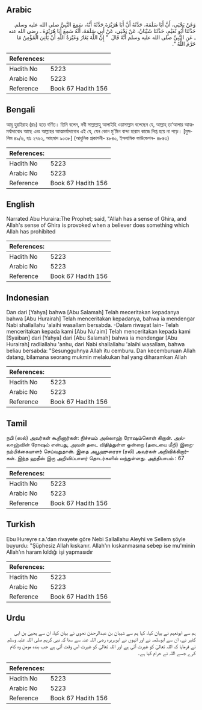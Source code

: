 ## Arabic


<div dir="rtl" lang="ar" style={{fontSize:'larger',backgroundColor:'#f8f9fa',padding:20}}>
وَعَنْ يَحْيَى، أَنَّ أَبَا سَلَمَةَ، حَدَّثَهُ أَنَّ أَبَا هُرَيْرَةَ حَدَّثَهُ أَنَّهُ، سَمِعَ النَّبِيَّ صلى الله عليه وسلم‏.‏ حَدَّثَنَا أَبُو نُعَيْمٍ، حَدَّثَنَا شَيْبَانُ، عَنْ يَحْيَى، عَنْ أَبِي سَلَمَةَ، أَنَّهُ سَمِعَ أَبَا هُرَيْرَةَ ـ رضى الله عنه ـ عَنِ النَّبِيِّ صلى الله عليه وسلم أَنَّهُ قَالَ ‏ "‏ إِنَّ اللَّهَ يَغَارُ وَغَيْرَةُ اللَّهِ أَنْ يَأْتِيَ الْمُؤْمِنُ مَا حَرَّمَ اللَّهُ ‏"‏‏.‏
</div>
<div style={{backgroundColor:'#f8f9fa',padding:20, marginBottom: 10}}><table> <thead> <tr> <th>References:</th> <th></th> </tr> </thead> <tbody><tr><td>Hadith No</td><td>5223</td></tr><tr><td>Arabic No</td><td>5223</td></tr><tr><td>Reference</td><td>Book 67 Hadith 156</td></tr></tbody></table></div>

## Bengali


<div dir="ltr" lang="bn" style={{fontSize:'larger',backgroundColor:'#f8f9fa',padding:20}}>
আবূ হুরাইরাহ (রাঃ) হতে বর্ণিত। তিনি বলেন, নবী সাল্লাল্লাহু আলাইহি ওয়াসাল্লাম বলেছেন যে, আল্লাহ্ তা‘আলার আত্মমর্যাদাবোধ আছে এবং আল্লাহর আত্মমর্যাদাবোধ এই যে, যেন কোন মু’মিন বান্দা হারাম কাজে লিপ্ত হয়ে না পড়ে। [মুসলিম ৪৯/৬, হাঃ ২৭৬২, আহমাদ ৯০৩৮] (আধুনিক প্রকাশনী- ৪৮৪০, ইসলামিক ফাউন্ডেশন- ৪৮৪৩)
</div>
<div style={{backgroundColor:'#f8f9fa',padding:20, marginBottom: 10}}><table> <thead> <tr> <th>References:</th> <th></th> </tr> </thead> <tbody><tr><td>Hadith No</td><td>5223</td></tr><tr><td>Arabic No</td><td>5223</td></tr><tr><td>Reference</td><td>Book 67 Hadith 156</td></tr></tbody></table></div>

## English


<div dir="ltr" lang="en" style={{fontSize:'larger',backgroundColor:'#f8f9fa',padding:20}}>
Narrated Abu Huraira:The Prophet; said, "Allah has a sense of Ghira, and Allah's sense of Ghira is provoked when a believer does something which Allah has prohibited
</div>
<div style={{backgroundColor:'#f8f9fa',padding:20, marginBottom: 10}}><table> <thead> <tr> <th>References:</th> <th></th> </tr> </thead> <tbody><tr><td>Hadith No</td><td>5223</td></tr><tr><td>Arabic No</td><td>5223</td></tr><tr><td>Reference</td><td>Book 67 Hadith 156</td></tr></tbody></table></div>

## Indonesian


<div dir="ltr" lang="id" style={{fontSize:'larger',backgroundColor:'#f8f9fa',padding:20}}>
Dan dari [Yahya] bahwa [Abu Salamah] Telah meceritakan kepadanya bahwa [Abu Hurairah] Telah menceritakan kepadanya, bahwa ia mendengar Nabi shallallahu 'alaihi wasallam bersabda. -Dalam riwayat lain- Telah menceritakan kepada kami [Abu Nu'aim] Telah menceritakan kepada kami [Syaiban] dari [Yahya] dari [Abu Salamah] bahwa ia mendengar [Abu Hurairah] radliallahu 'anhu, dari Nabi shallallahu 'alaihi wasallam, bahwa beliau bersabda: "Sesungguhnya Allah itu cemburu. Dan kecemburuan Allah datang, bilamana seorang mukmin melakukan hal yang diharamkan Allah
</div>
<div style={{backgroundColor:'#f8f9fa',padding:20, marginBottom: 10}}><table> <thead> <tr> <th>References:</th> <th></th> </tr> </thead> <tbody><tr><td>Hadith No</td><td>5223</td></tr><tr><td>Arabic No</td><td>5223</td></tr><tr><td>Reference</td><td>Book 67 Hadith 156</td></tr></tbody></table></div>

## Tamil


<div dir="ltr" lang="ta" style={{fontSize:'larger',backgroundColor:'#f8f9fa',padding:20}}>
நபி (ஸல்) அவர்கள் கூறினார்கள்: நிச்சயம் அல்லாஹ் ரோஷம்கொள் கிறான். அல்லாஹ்வின் ரோஷம் என்பது, அவன் தடை விதித்துள்ள ஒன்றை (தடையை மீறி) இறைநம்பிக்கையாளர் செய்வதுதான். இதை அபூஹுரைரா (ரலி) அவர்கள் அறிவிக்கிறார்கள். இந்த ஹதீஸ் இரு அறிவிப்பாளர் தொடர்களில் வந்துள்ளது. அத்தியாயம் : 67
</div>
<div style={{backgroundColor:'#f8f9fa',padding:20, marginBottom: 10}}><table> <thead> <tr> <th>References:</th> <th></th> </tr> </thead> <tbody><tr><td>Hadith No</td><td>5223</td></tr><tr><td>Arabic No</td><td>5223</td></tr><tr><td>Reference</td><td>Book 67 Hadith 156</td></tr></tbody></table></div>

## Turkish


<div dir="ltr" lang="tr" style={{fontSize:'larger',backgroundColor:'#f8f9fa',padding:20}}>
Ebu Hureyre r.a.'dan rivayete göre Nebi Sallallahu Aleyhi ve Sellem şöyle buyurdu: "Şüphesiz Allah kıskanır. Allah'ın kıskanmasına sebep ise mu'minin Allah'ın haram kıldığı işi yapmasıdır
</div>
<div style={{backgroundColor:'#f8f9fa',padding:20, marginBottom: 10}}><table> <thead> <tr> <th>References:</th> <th></th> </tr> </thead> <tbody><tr><td>Hadith No</td><td>5223</td></tr><tr><td>Arabic No</td><td>5223</td></tr><tr><td>Reference</td><td>Book 67 Hadith 156</td></tr></tbody></table></div>

## Urdu


<div dir="rtl" lang="ur" style={{fontSize:'larger',backgroundColor:'#f8f9fa',padding:20}}>
ہم سے ابونعیم نے بیان کیا، کہا ہم سے شیبان بن عبدالرحمٰن نحوی نے بیان کیا، ان سے یحییٰ بن ابی کثیر نے، ان سے ابوسلمہ نے اور انہوں نے ابوہریرہ رضی اللہ عنہ سے سنا کہ نبی کریم صلی اللہ علیہ وسلم نے فرمایا کہ اللہ تعالیٰ کو غیرت آتی ہے اور اللہ تعالیٰ کو غیرت اس وقت آتی ہے جب بندہ مومن وہ کام کرے جسے اللہ نے حرام کیا ہے۔
</div>
<div style={{backgroundColor:'#f8f9fa',padding:20, marginBottom: 10}}><table> <thead> <tr> <th>References:</th> <th></th> </tr> </thead> <tbody><tr><td>Hadith No</td><td>5223</td></tr><tr><td>Arabic No</td><td>5223</td></tr><tr><td>Reference</td><td>Book 67 Hadith 156</td></tr></tbody></table></div>